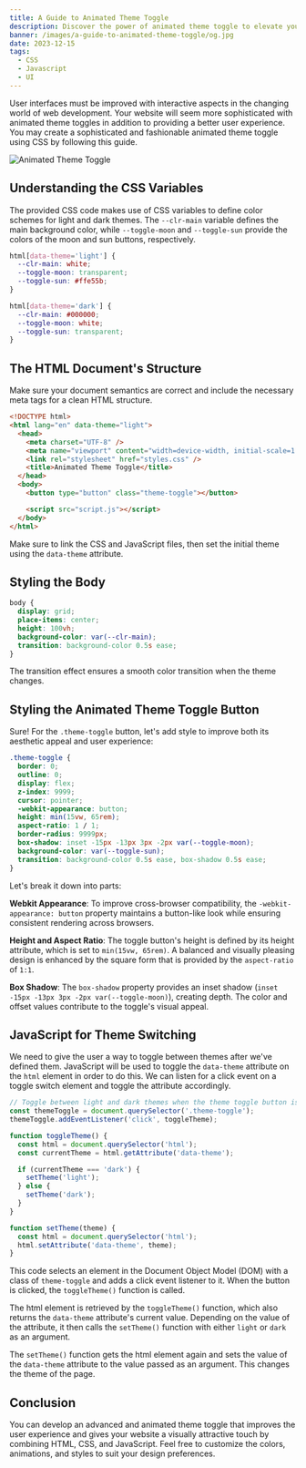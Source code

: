 ---
title: A Guide to Animated Theme Toggle
description: Discover the power of animated theme toggle to elevate your website's user experience. Our comprehensive guide walks you through creating stylish toggle with ease. Improve engagement and keep your audience delighted with this essential web design feature.
banner: /images/a-guide-to-animated-theme-toggle/og.jpg
date: 2023-12-15
tags:
  - CSS
  - Javascript
  - UI
---

User interfaces must be improved with interactive aspects in the changing world of web development. Your website will seem more sophisticated with animated theme toggles in addition to providing a better user experience. You may create a sophisticated and fashionable animated theme toggle using CSS by following this guide.

<Image
  src="/images/a-guide-to-animated-theme-toggle/toggle.gif"
  alt="Animated Theme Toggle"
/>

## Understanding the CSS Variables

The provided CSS code makes use of CSS variables to define color schemes for light and dark themes. The `--clr-main` variable defines the main background color, while `--toggle-moon` and `--toggle-sun` provide the colors of the moon and sun buttons, respectively.

```CSS
html[data-theme='light'] {
  --clr-main: white;
  --toggle-moon: transparent;
  --toggle-sun: #ffe55b;
}

html[data-theme='dark'] {
  --clr-main: #000000;
  --toggle-moon: white;
  --toggle-sun: transparent;
}
```

## The HTML Document's Structure

Make sure your document semantics are correct and include the necessary meta tags for a clean HTML structure.

```html
<!DOCTYPE html>
<html lang="en" data-theme="light">
  <head>
    <meta charset="UTF-8" />
    <meta name="viewport" content="width=device-width, initial-scale=1.0" />
    <link rel="stylesheet" href="styles.css" />
    <title>Animated Theme Toggle</title>
  </head>
  <body>
    <button type="button" class="theme-toggle"></button>

    <script src="script.js"></script>
  </body>
</html>
```

Make sure to link the CSS and JavaScript files, then set the initial theme using the `data-theme` attribute.

## Styling the Body

```css
body {
  display: grid;
  place-items: center;
  height: 100vh;
  background-color: var(--clr-main);
  transition: background-color 0.5s ease;
}
```

The transition effect ensures a smooth color transition when the theme changes.

## Styling the Animated Theme Toggle Button

Sure! For the `.theme-toggle` button, let's add style to improve both its aesthetic appeal and user experience:

```css
.theme-toggle {
  border: 0;
  outline: 0;
  display: flex;
  z-index: 9999;
  cursor: pointer;
  -webkit-appearance: button;
  height: min(15vw, 65rem);
  aspect-ratio: 1 / 1;
  border-radius: 9999px;
  box-shadow: inset -15px -13px 3px -2px var(--toggle-moon);
  background-color: var(--toggle-sun);
  transition: background-color 0.5s ease, box-shadow 0.5s ease;
}
```

Let's break it down into parts:

**Webkit Appearance**: To improve cross-browser compatibility, the `-webkit-appearance: button` property maintains a button-like look while ensuring consistent rendering across browsers.

**Height and Aspect Ratio**: The toggle button's height is defined by its height attribute, which is set to `min(15vw, 65rem)`. A balanced and visually pleasing design is enhanced by the square form that is provided by the `aspect-ratio` of `1:1`.

**Box Shadow**: The `box-shadow` property provides an inset shadow (`inset -15px -13px 3px -2px var(--toggle-moon)`), creating depth. The color and offset values contribute to the toggle's visual appeal.

## JavaScript for Theme Switching

We need to give the user a way to toggle between themes after we've defined them. JavaScript will be used to toggle the `data-theme` attribute on the `html` element in order to do this. We can listen for a click event on a toggle switch element and toggle the attribute accordingly.

```js
// Toggle between light and dark themes when the theme toggle button is clicked
const themeToggle = document.querySelector('.theme-toggle');
themeToggle.addEventListener('click', toggleTheme);

function toggleTheme() {
  const html = document.querySelector('html');
  const currentTheme = html.getAttribute('data-theme');

  if (currentTheme === 'dark') {
    setTheme('light');
  } else {
    setTheme('dark');
  }
}

function setTheme(theme) {
  const html = document.querySelector('html');
  html.setAttribute('data-theme', theme);
}
```

This code selects an element in the Document Object Model (DOM) with a class of `theme-toggle` and adds a click event listener to it. When the button is clicked, the `toggleTheme()` function is called.

The html element is retrieved by the `toggleTheme()` function, which also returns the `data-theme` attribute's current value. Depending on the value of the attribute, it then calls the `setTheme()` function with either `light` or `dark` as an argument.

The `setTheme()` function gets the html element again and sets the value of the `data-theme` attribute to the value passed as an argument. This changes the theme of the page.

## Conclusion

You can develop an advanced and animated theme toggle that improves the user experience and gives your website a visually attractive touch by combining HTML, CSS, and JavaScript. Feel free to customize the colors, animations, and styles to suit your design preferences.
